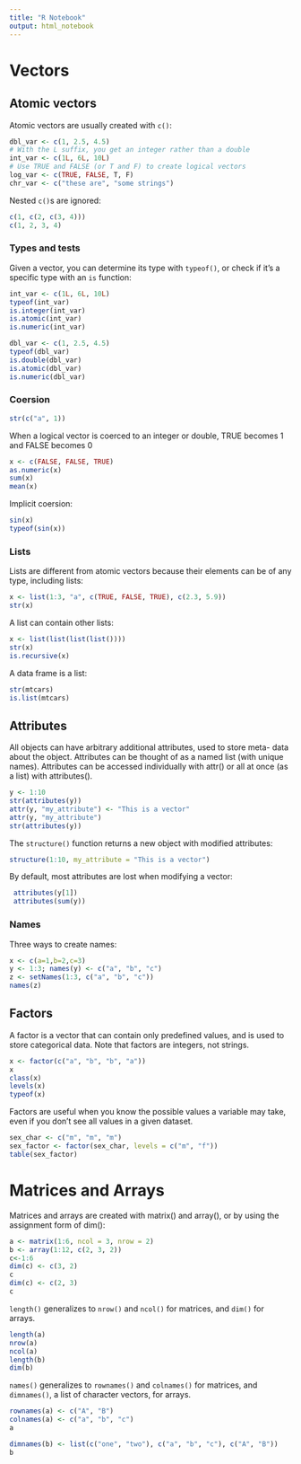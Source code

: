 ```yaml
---
title: "R Notebook"
output: html_notebook
---
```


# Vectors

## Atomic vectors

Atomic vectors are usually created with `c()`:
```r
dbl_var <- c(1, 2.5, 4.5)
# With the L suffix, you get an integer rather than a double 
int_var <- c(1L, 6L, 10L)
# Use TRUE and FALSE (or T and F) to create logical vectors 
log_var <- c(TRUE, FALSE, T, F)
chr_var <- c("these are", "some strings")
```

Nested `c()`s are ignored:
```r
c(1, c(2, c(3, 4)))
c(1, 2, 3, 4) 
```

### Types and tests

Given a vector, you can determine its type with `typeof()`, or check if it’s a specific type with an `is` function:
```r
int_var <- c(1L, 6L, 10L)
typeof(int_var)
is.integer(int_var)
is.atomic(int_var)
is.numeric(int_var)
```

```r
dbl_var <- c(1, 2.5, 4.5)
typeof(dbl_var)
is.double(dbl_var)
is.atomic(dbl_var)
is.numeric(dbl_var)
```

### Coersion

```r
str(c("a", 1))
```

When a logical vector is coerced to an integer or double, TRUE becomes 1 and FALSE becomes 0
```r
x <- c(FALSE, FALSE, TRUE) 
as.numeric(x)
sum(x)
mean(x)
```

Implicit coersion:
```r
sin(x)
typeof(sin(x))
```

### Lists

Lists are different from atomic vectors because their elements can be of any type, including lists:
```r
x <- list(1:3, "a", c(TRUE, FALSE, TRUE), c(2.3, 5.9)) 
str(x)
```

A list can contain other lists:
```r
x <- list(list(list(list()))) 
str(x)
is.recursive(x)
```

A data frame is a list:
```r
str(mtcars)
is.list(mtcars)
```

## Attributes

All objects can have arbitrary additional attributes, used to store meta- data about the object. Attributes can be thought of as a named list (with unique names). Attributes can be accessed individually with attr() or all at once (as a list) with attributes().

```r
y <- 1:10
str(attributes(y))
attr(y, "my_attribute") <- "This is a vector" 
attr(y, "my_attribute")
str(attributes(y))
```

The `structure()` function returns a new object with modified attributes:
```r
structure(1:10, my_attribute = "This is a vector")
```

By default, most attributes are lost when modifying a vector:
```r
 attributes(y[1])
 attributes(sum(y))
```

### Names

Three ways to create names:
```r
x <- c(a=1,b=2,c=3)
y <- 1:3; names(y) <- c("a", "b", "c")
z <- setNames(1:3, c("a", "b", "c"))
names(z)
```

## Factors

A factor is a vector that can contain only predefined values, and is used to store categorical data. Note that factors are integers, not strings.
```r
x <- factor(c("a", "b", "b", "a"))
x
class(x)
levels(x)
typeof(x)
```

Factors are useful when you know the possible values a variable may take, even if you don’t see all values in a given dataset.
```r
sex_char <- c("m", "m", "m")
sex_factor <- factor(sex_char, levels = c("m", "f"))
table(sex_factor)
```

# Matrices and Arrays

Matrices and arrays are created with matrix() and array(), or by using the assignment form of dim():
```r
a <- matrix(1:6, ncol = 3, nrow = 2)
b <- array(1:12, c(2, 3, 2))
c<-1:6
dim(c) <- c(3, 2) 
c
dim(c) <- c(2, 3)
c
```

`length()` generalizes to `nrow()` and `ncol()` for matrices, and `dim()` for arrays.
```r
length(a)
nrow(a)
ncol(a)
length(b)
dim(b)
```

`names()` generalizes to `rownames()` and `colnames()` for matrices, and
`dimnames()`, a list of character vectors, for arrays.
```r
rownames(a) <- c("A", "B") 
colnames(a) <- c("a", "b", "c")
a
```

```r
dimnames(b) <- list(c("one", "two"), c("a", "b", "c"), c("A", "B"))
b
```


